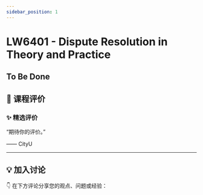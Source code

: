 ```yaml
---
sidebar_position: 1
---
```



# LW6401 - Dispute Resolution in Theory and Practice

## To Be Done

## **💬 课程评价**

### ✨ **精选评价**
<div className={commentStyles.commentBox}>
    <p className={commentStyles.commentText}>
        “期待你的评价。”
    </p>
    <p className={commentStyles.commentAuthor}>—— CityU</p>
</div>

---

## **💡 加入讨论**

👇 在下方评论分享您的观点、问题或经验：
<Utterances />
